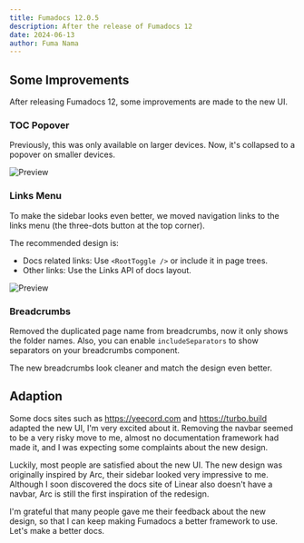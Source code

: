 ```yaml
---
title: Fumadocs 12.0.5
description: After the release of Fumadocs 12
date: 2024-06-13
author: Fuma Nama
---
```


## Some Improvements

After releasing Fumadocs 12, some improvements are made to the new UI.

### TOC Popover

Previously, this was only available on larger devices. Now, it's collapsed to a popover on smaller devices.

<div className='mx-auto max-w-[400px]'>

![Preview](./toc-popover.png)

</div>

### Links Menu

To make the sidebar looks even better, we moved navigation links to the links menu (the three-dots button at the top corner).

The recommended design is:

- Docs related links: Use `<RootToggle />` or include it in page trees.
- Other links: Use the Links API of docs layout.

<div className='mx-auto max-w-[400px]'>

![Preview](./links-menu.png)

</div>

### Breadcrumbs

Removed the duplicated page name from breadcrumbs, now it only shows the folder names.
Also, you can enable `includeSeparators` to show separators on your breadcrumbs component.

The new breadcrumbs look cleaner and match the design even better.

## Adaption

Some docs sites such as https://yeecord.com and https://turbo.build adapted the new UI, I'm very excited about it.
Removing the navbar seemed to be a very risky move to me, almost no documentation framework had made it, and I was expecting some complaints about the new design.

Luckily, most people are satisfied about the new UI.
The new design was originally inspired by Arc, their sidebar looked very impressive to me.
Although I soon discovered the docs site of Linear also doesn't have a navbar, Arc is still the first inspiration of the redesign.

I'm grateful that many people gave me their feedback about the new design, so that I can keep making Fumadocs a better framework to use.
Let's make a better docs.
